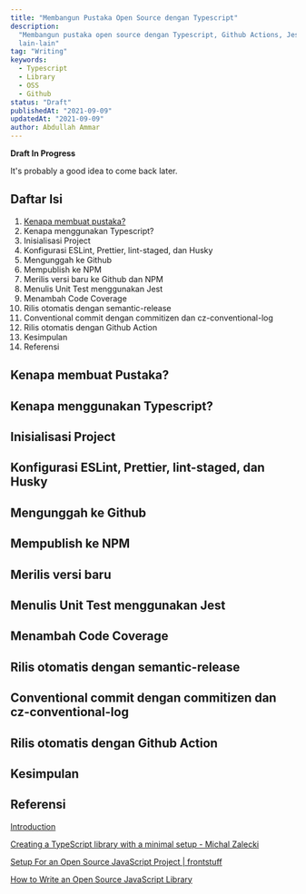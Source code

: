 ```yaml
---
title: "Membangun Pustaka Open Source dengan Typescript"
description:
  "Membangun pustaka open source dengan Typescript, Github Actions, Jest, semantic-release, dan
  lain-lain"
tag: "Writing"
keywords:
  - Typescript
  - Library
  - OSS
  - Github
status: "Draft"
publishedAt: "2021-09-09"
updatedAt: "2021-09-09"
author: Abdullah Ammar
---
```



<Callout>
  <strong>Draft In Progress</strong>
  <p>It's probably a good idea to come back later.</p>
</Callout>

## Daftar Isi

1. [Kenapa membuat pustaka?](#kenapa-membuat-pustaka)
2. Kenapa menggunakan Typescript?
3. Inisialisasi Project
4. Konfigurasi ESLint, Prettier, lint-staged, dan Husky
5. Mengunggah ke Github
6. Mempublish ke NPM
7. Merilis versi baru ke Github dan NPM
8. Menulis Unit Test menggunakan Jest
9. Menambah Code Coverage
10. Rilis otomatis dengan semantic-release
11. Conventional commit dengan commitizen dan cz-conventional-log
12. Rilis otomatis dengan Github Action
13. Kesimpulan
14. Referensi

## Kenapa membuat Pustaka?

## Kenapa menggunakan Typescript?

## Inisialisasi Project

## Konfigurasi ESLint, Prettier, lint-staged, dan Husky

## Mengunggah ke Github

## Mempublish ke NPM

## Merilis versi baru

## Menulis Unit Test menggunakan Jest

## Menambah Code Coverage

## Rilis otomatis dengan semantic-release

## Conventional commit dengan commitizen dan cz-conventional-log

## Rilis otomatis dengan Github Action

## Kesimpulan

## Referensi

[Introduction](https://basarat.gitbook.io/typescript/)

[Creating a TypeScript library with a minimal setup - Michal Zalecki](https://michalzalecki.com/creating-typescript-library-with-a-minimal-setup/)

[Setup For an Open Source JavaScript Project | frontstuff](https://frontstuff.io/setup-for-an-open-source-javascript-project)

[How to Write an Open Source JavaScript Library](https://egghead.io/courses/how-to-write-an-open-source-javascript-library)
